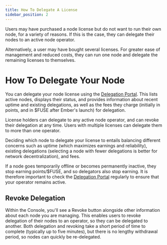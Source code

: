 ```yaml
---
title: How To Delegate A License
sidebar_position: 2
---
```


Users may have purchased a node license but do not want to run their own node, for a variety of reasons. If this is the case, they can delegate their nodes to an active node operator.

Alternatively, a user may have bought several licenses. For greater ease of management and reduced costs, they can run one node and delegate the remaining licenses to themselves.

# How To Delegate Your Node

You can delegate your node license using the [Delegation Portal](https://console.fuse.io/nodes/testnet). This lists active nodes, displays their status, and provides information about recent uptime and existing delegations, as well as the fees they charge (initially in points, and in $FUSE after Ember's launch) for delegation.

License holders can delegate to any active node operator, and can revoke their delegation at any time. Users with multiple licenses can delegate them to more than one operator.

Deciding which node to delegate your license to entails balancing different concerns such as uptime (which maximizes earnings and reliability), existing delegations (selecting a node with fewer delegations is better for network decentralization), and fees.

If a node goes temporarily offline or becomes permanently inactive, they stop earning points/$FUSE, and so delegators also stop earning. It is therefore important to check the [Delegation Portal](https://console.fuse.io/nodes/testnet) regularly to ensure that your operator remains active.

## Revoke Delegation

Within the Console, you'll see a Revoke button alongside other information about each node you are managing. This enables users to revoke delegation of their nodes to an operator, so they can be delegated to another. Both delegation and revoking take a short period of time to complete (typically up to five minutes), but there is no lengthy withdrawal period, so nodes can quickly be re-delegated.
